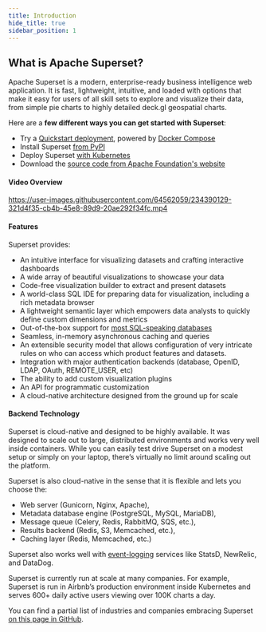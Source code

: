 ```yaml
---
title: Introduction
hide_title: true
sidebar_position: 1
---
```


## What is Apache Superset?

Apache Superset is a modern, enterprise-ready business intelligence web application. It
is fast, lightweight, intuitive, and loaded with options that make it easy for users of all skill
sets to explore and visualize their data, from simple pie charts to highly detailed deck.gl
geospatial charts.

Here are a **few different ways you can get started with Superset**:

- Try a [Quickstart deployment](/docs/quickstart), powered by [Docker Compose](https://docs.docker.com/compose/)
- Install Superset [from PyPI](/docs/installation/installing-superset-from-pypi/)
- Deploy Superset [with Kubernetes](/docs/installation/running-on-kubernetes)
- Download the [source code from Apache Foundation's website](https://dist.apache.org/repos/dist/release/superset/)

#### Video Overview

https://user-images.githubusercontent.com/64562059/234390129-321d4f35-cb4b-45e8-89d9-20ae292f34fc.mp4

#### Features

Superset provides:

- An intuitive interface for visualizing datasets and crafting interactive dashboards
- A wide array of beautiful visualizations to showcase your data
- Code-free visualization builder to extract and present datasets
- A world-class SQL IDE for preparing data for visualization, including a rich metadata browser
- A lightweight semantic layer which empowers data analysts to quickly define custom dimensions and metrics
- Out-of-the-box support for [most SQL-speaking databases](/docs/databases/installing-database-drivers/)
- Seamless, in-memory asynchronous caching and queries
- An extensible security model that allows configuration of very intricate rules on who can access which product features and datasets.
- Integration with major authentication backends (database, OpenID, LDAP, OAuth, REMOTE_USER, etc)
- The ability to add custom visualization plugins
- An API for programmatic customization
- A cloud-native architecture designed from the ground up for scale

#### Backend Technology

Superset is cloud-native and designed to be highly available. It was designed to scale out to large,
distributed environments and works very well inside containers. While you can easily test drive
Superset on a modest setup or simply on your laptop, there’s virtually no limit around scaling out
the platform.

Superset is also cloud-native in the sense that it is flexible and lets you choose the:

- Web server (Gunicorn, Nginx, Apache),
- Metadata database engine (PostgreSQL, MySQL, MariaDB),
- Message queue (Celery, Redis, RabbitMQ, SQS, etc.),
- Results backend (Redis, S3, Memcached, etc.),
- Caching layer (Redis, Memcached, etc.)

Superset also works well with [event-logging](/docs/installation/event-logging/)
services like StatsD, NewRelic, and DataDog.

Superset is currently run at scale at many companies. For example, Superset is run in Airbnb’s
production environment inside Kubernetes and serves 600+ daily active users viewing over 100K charts
a day.

You can find a partial list of industries and companies embracing Superset
[on this page in GitHub](https://github.com/apache/superset/blob/master/RESOURCES/INTHEWILD.md).
